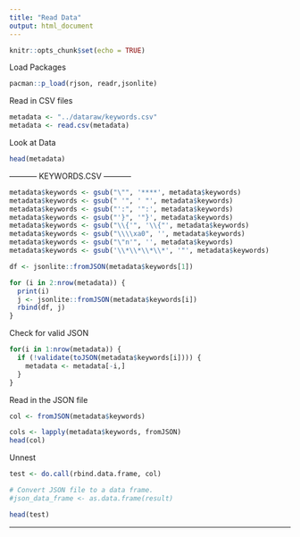 ```yaml
---
title: "Read Data"
output: html_document
---
```


```r
knitr::opts_chunk$set(echo = TRUE)
```

Load Packages
```r
pacman::p_load(rjson, readr,jsonlite)
```

Read in CSV files
```r
metadata <- "../dataraw/keywords.csv"
metadata <- read.csv(metadata)
```

Look at Data
```r
head(metadata)
```

----------- KEYWORDS.CSV ----------- 

```r

metadata$keywords <- gsub("\"", '****', metadata$keywords)
metadata$keywords <- gsub(" '", ' "', metadata$keywords)
metadata$keywords <- gsub("':", '":', metadata$keywords)
metadata$keywords <- gsub("'}", '"}', metadata$keywords)
metadata$keywords <- gsub("\\{'", '\\{"', metadata$keywords)
metadata$keywords <- gsub("\\\\xa0", '', metadata$keywords)
metadata$keywords <- gsub("\"n'", '', metadata$keywords)
metadata$keywords <- gsub('\\*\\*\\*\\*', '"', metadata$keywords)
```



```r

df <- jsonlite::fromJSON(metadata$keywords[1])

for (i in 2:nrow(metadata)) {
  print(i)
  j <- jsonlite::fromJSON(metadata$keywords[i])
  rbind(df, j)
}


```

Check for valid JSON
```r

for(i in 1:nrow(metadata)) {
  if (!validate(toJSON(metadata$keywords[i]))) {
    metadata <- metadata[-i,]
  }
}


```


Read in the JSON file
```r
col <- fromJSON(metadata$keywords)

cols <- lapply(metadata$keywords, fromJSON)
head(col)
```

Unnest
```r
test <- do.call(rbind.data.frame, col)

# Convert JSON file to a data frame.
#json_data_frame <- as.data.frame(result)
```

```r
head(test)
```

------------------